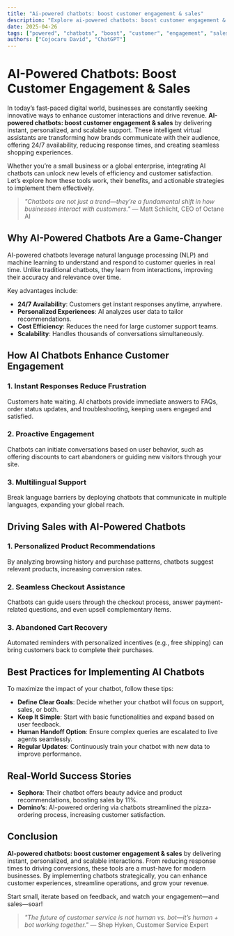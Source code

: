 ```yaml
---
title: "Ai-powered chatbots: boost customer engagement & sales"
description: "Explore ai-powered chatbots: boost customer engagement & sales in this detailed guide, offering insights, strategies, and practical tips to enhance your understanding and application of the topic."
date: 2025-04-26
tags: ["powered", "chatbots", "boost", "customer", "engagement", "sales"]
authors: ["Cojocaru David", "ChatGPT"]
---
```


# AI-Powered Chatbots: Boost Customer Engagement & Sales  

In today’s fast-paced digital world, businesses are constantly seeking innovative ways to enhance customer interactions and drive revenue. **AI-powered chatbots: boost customer engagement & sales** by delivering instant, personalized, and scalable support. These intelligent virtual assistants are transforming how brands communicate with their audience, offering 24/7 availability, reducing response times, and creating seamless shopping experiences.  

Whether you’re a small business or a global enterprise, integrating AI chatbots can unlock new levels of efficiency and customer satisfaction. Let’s explore how these tools work, their benefits, and actionable strategies to implement them effectively.  

> *"Chatbots are not just a trend—they’re a fundamental shift in how businesses interact with customers."* — Matt Schlicht, CEO of Octane AI  

## Why AI-Powered Chatbots Are a Game-Changer  

AI-powered chatbots leverage natural language processing (NLP) and machine learning to understand and respond to customer queries in real time. Unlike traditional chatbots, they learn from interactions, improving their accuracy and relevance over time.  

Key advantages include:  
- **24/7 Availability**: Customers get instant responses anytime, anywhere.  
- **Personalized Experiences**: AI analyzes user data to tailor recommendations.  
- **Cost Efficiency**: Reduces the need for large customer support teams.  
- **Scalability**: Handles thousands of conversations simultaneously.  

## How AI Chatbots Enhance Customer Engagement  

### 1. Instant Responses Reduce Frustration  
Customers hate waiting. AI chatbots provide immediate answers to FAQs, order status updates, and troubleshooting, keeping users engaged and satisfied.  

### 2. Proactive Engagement  
Chatbots can initiate conversations based on user behavior, such as offering discounts to cart abandoners or guiding new visitors through your site.  

### 3. Multilingual Support  
Break language barriers by deploying chatbots that communicate in multiple languages, expanding your global reach.  

## Driving Sales with AI-Powered Chatbots  

### 1. Personalized Product Recommendations  
By analyzing browsing history and purchase patterns, chatbots suggest relevant products, increasing conversion rates.  

### 2. Seamless Checkout Assistance  
Chatbots can guide users through the checkout process, answer payment-related questions, and even upsell complementary items.  

### 3. Abandoned Cart Recovery  
Automated reminders with personalized incentives (e.g., free shipping) can bring customers back to complete their purchases.  

## Best Practices for Implementing AI Chatbots  

To maximize the impact of your chatbot, follow these tips:  
- **Define Clear Goals**: Decide whether your chatbot will focus on support, sales, or both.  
- **Keep It Simple**: Start with basic functionalities and expand based on user feedback.  
- **Human Handoff Option**: Ensure complex queries are escalated to live agents seamlessly.  
- **Regular Updates**: Continuously train your chatbot with new data to improve performance.  

## Real-World Success Stories  

- **Sephora**: Their chatbot offers beauty advice and product recommendations, boosting sales by 11%.  
- **Domino’s**: AI-powered ordering via chatbots streamlined the pizza-ordering process, increasing customer satisfaction.  

## Conclusion  

**AI-powered chatbots: boost customer engagement & sales** by delivering instant, personalized, and scalable interactions. From reducing response times to driving conversions, these tools are a must-have for modern businesses. By implementing chatbots strategically, you can enhance customer experiences, streamline operations, and grow your revenue.  

Start small, iterate based on feedback, and watch your engagement—and sales—soar!  

> *"The future of customer service is not human vs. bot—it’s human + bot working together."* — Shep Hyken, Customer Service Expert

